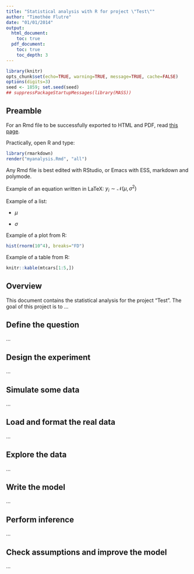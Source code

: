 ```yaml
---
title: "Statistical analysis with R for project \"Test\""
author: "Timothée Flutre"
date: "01/01/2014"
output:
  html_document:
    toc: true
  pdf_document:
    toc: true
    toc_depth: 3
---
```


```r
library(knitr)
opts_chunk$set(echo=TRUE, warning=TRUE, message=TRUE, cache=FALSE)
options(digits=3)
seed <- 1859; set.seed(seed)
## suppressPackageStartupMessages(library(MASS))
```


## Preamble

For an Rmd file to be successfully exported to HTML and PDF, read [this page](http://rmarkdown.rstudio.com/).

Practically, open R and type:
```r
library(rmarkdown)
render("myanalysis.Rmd", "all")
```

Any Rmd file is best edited with RStudio, or Emacs with ESS, markdown and polymode.


Example of an equation written in LaTeX: $y_i \sim \mathcal{N}(\mu, \sigma^2)$

Example of a list:

* $\mu$

* $\sigma$

Example of a plot from R:
```r
hist(rnorm(10^4), breaks="FD")
```

Example of a table from R:
```r
knitr::kable(mtcars[1:5,])
```


## Overview

This document contains the statistical analysis for the project "Test".
The goal of this project is to ...


## Define the question

...


## Design the experiment

...


## Simulate some data

...


## Load and format the real data

...


## Explore the data

...


## Write the model

...


## Perform inference

...


## Check assumptions and improve the model

...
